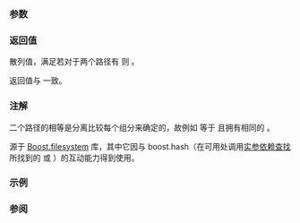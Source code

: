 {{cpp/filesystem/title|hash_value}}
{{cpp/filesystem/path/navbar}}
{{dcl begin}}
{{dcl header|filesystem}}
{{dcl|since=c++17|1=
std::size_t hash_value( const std::filesystem::path&amp; p ) noexcept;
}}
{{dcl end}}

===参数===
{{par begin}}
{{par | p| {{lc|std::filesystem::path}} 对象}}
{{par end}}

===返回值===
散列值，满足若对于两个路径有 {{c|1=p1 == p2}} 则 {{c|1=hash_value(p1) == hash_value(p2)}}。

返回值与 {{ltt|cpp/filesystem/path/hash|std::hash}} 一致。

===注解===
二个路径的相等是分离比较每个组分来确定的，故例如 {{c|"a//b"}} 等于 {{c|"a/b"}} 且拥有相同的 {{tt|hash_value}}。

{{tt|hash_value}} 源于 [https://www.boost.org/doc/libs/release/libs/filesystem/doc/index.htm Boost.filesystem] 库，其中它因与 boost.hash（在可用处调用[[cpp/language/adl|实参依赖查找]]所找到的 {{tt|hash_value}} 或 [https://www.boost.org/doc/libs/1_76_0/doc/html/hash/reference.html {{tt|boost::hash_value}}]）的互动能力得到使用。

===示例===
{{example
|code=
#include &lt;cassert&gt;
#include &lt;cstddef&gt;
#include &lt;filesystem&gt;
#include &lt;iomanip&gt;
#include &lt;iostream&gt;
#include &lt;unordered_set&gt;
namespace fs = std::filesystem;

void show_hash(fs::path const&amp; p)
{
    std::cout &lt;&lt; std::hex &lt;&lt; std::uppercase &lt;&lt; std::setw(16)
              &lt;&lt; fs::hash_value(p) &lt;&lt; " : " &lt;&lt; p &lt;&lt; '\n';
}

int main()
{
    auto tmp1 = fs::path{"/tmp"};
    auto tmp2 = fs::path{"/tmp/../tmp"};
    assert(!(tmp1 == tmp2));
    assert(fs::equivalent(tmp1, tmp2));
    show_hash(tmp1);
    show_hash(tmp2);

    for (auto s : {"/a///b", "/a//b", "/a/c", "...", "..", ".", ""})
        show_hash(s);

    // 可与 unordered_* 容器一起工作的散列函数对象
    struct PathHash
    {
        std::size_t operator()(fs::path const&amp; p) const noexcept
        {
            return fs::hash_value(p);
        }
    };
    std::unordered_set&lt;fs::path, PathHash&gt; dirs{
        "/bin", "/bin", "/lib", "/lib", "/opt", "/opt", "/tmp", "/tmp/../tmp"};
    for (fs::path const&amp; p : dirs)
        std::cout &lt;&lt; p &lt;&lt; ' ';
    std::cout &lt;&lt; '\n';
}
|p=true
|output=
6050C47ADB62DFE5 : "/tmp"
62795A58B69AD90A : "/tmp/../tmp"
FF302110C9991974 : "/a///b"
FF302110C9991974 : "/a//b"
FD6167277915D464 : "/a/c"
C42040F82CD8B542 : "..."
D2D30154E0B78BBC : ".."
D18C722215ED0530 : "."
               0 : ""
"/tmp/../tmp" "/opt" "/lib" "/tmp" "/bin"
}}

===参阅===
{{dsc begin}}
{{dsc inc|cpp/filesystem/path/dsc compare}}
{{dsc inc|cpp/filesystem/path/dsc operator_cmp}}
{{dsc inc|cpp/filesystem/dsc equivalent}}
{{dsc inc|cpp/utility/dsc hash}}
{{dsc inc|cpp/filesystem/path/dsc hash}}
{{dsc end}}

{{langlinks|en|es|ja|ru}}